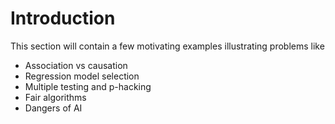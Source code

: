 # Introduction {#intro}

This section will contain a few motivating examples illustrating problems like

- Association vs causation
- Regression model selection
- Multiple testing and p-hacking
- Fair algorithms
- Dangers of AI